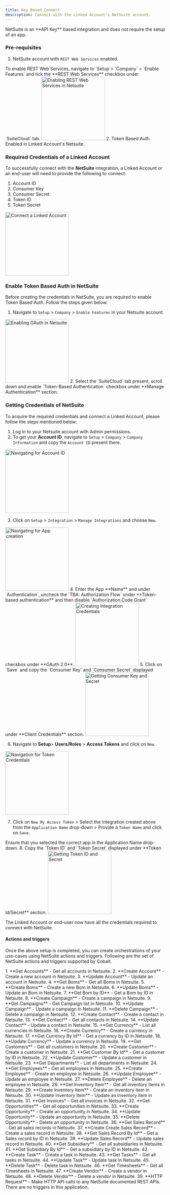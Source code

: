 ```yaml
---
title: Key Based Connect
description: Connect with the Linked Account's NetSuite account.
---
```

<Note>
NetSuite is an **API Key** based integration and does not require the setup of an app.
</Note>

### Pre-requisites

1. NetSuite account with `REST Web Services` enabled.
<Tip>
To enable REST Web Services, navigate to `Setup`> `Company` > `Enable Features` and tick the **REST Web Services** checkbox under `SuiteCloud` tab.
</Tip>
<img height="200" src="/images/Netsuite/netsuite_enable_rest.png" alt="Enabling REST Web Services in Netsuite"/>
2. Token Based Auth Enabled in Linked Account's Netsuite.

### Required Credentials of a Linked Account

To successfully connect with the **NetSuite** integration, a Linked Account or an end-user will need to provide the following to connect:

1. Account ID
2. Consumer Key
3. Consumer Secret
4. Token ID
5. Token Secret

<img height="200" src="/images/Netsuite/netsuite_key_config.png" alt="Connect a Linked Account"/>

### Enable Token Based Auth in NetSuite

Before creating the credentials in NetSuite, you are required to enable Token Based Auth. Follow the steps given below:

1. Navigate to `Setup` > `Company` > `Enable Features` in your Netsuite account.
<img height="200" src="/images/Netsuite/netsuite_enable.png" alt="Enabling OAuth in Netsuite"/>
2. Select the `SuiteCloud` tab present, scroll down and enable `Token-Based Authentication` checkbox under **Manage Authentication** section.


### Getting Credentials of NetSuite

To acquire the required credentials and connect a Linked Account, please follow the steps mentioned below:

1. Log in to your Netsuite account with Admin permissions.
2. To get your **Account ID**, navigate to `Setup` > `Company` > `Company Information` and copy the `Account ID` present there.
<img height="200" src="/images/Netsuite/netsuite_navigation.png" alt="Navigating for Account ID"/>

3. Click on `Setup` > `Integration` > `Manage Integrations` and choose `New`.
<img height="200" src="/images/Netsuite/netsuite_create.png" alt="Navigating for App creation"/>
4. Enter the App **Name** and under `Authentication`, uncheck the `TBA: Authorization Flow` under **Token-based authentication** and then disable `Authorization Code Grant` checkbox under **OAuth 2.0**.
<img height="200" src="/images/Netsuite/netsuite_create_token.png" alt="Creating Integration Credentials"/>
5. Click on `Save` and copy the `Consumer Key` and `Consumer Secret` displayed under **Client Credentials** section.
<img height="200" src="/images/Netsuite/netsuite_credentials2.png" alt="Getting Consumer Key and Secret"/>

6. Navigate to **Setup**> **Users/Roles** > **Access Tokens** and click on `New`.
<img height="200" src="/images/Netsuite/netsuite_navigate_token.png" alt="Navigation for Token Credentials"/>

7. Click on `New My Access Token` > Select the Integration created above from the `Application Name` drop-down > Provide a `Token Name` and click on `Save`.
<Note>
Ensure that you selected the correct app in the Application Name drop-down.
</Note>
8. Copy the `Token ID` and `Token Secret` displayed under **Token Id/Secret** section.
<img height="200" src="/images/Netsuite/netsuite_credentials3.png" alt="Getting Token ID and Secret"/>

The Linked Account or end-user now have all the credentials required to connect with NetSuite.

#### Actions and triggers
Once the above setup is completed, you can create orchestrations of your use-cases using NetSuite actions and triggers. Following are the set of NetSuite actions and triggers
supported by Cobalt.

<Tabs>
  <Tab title="Actions">
  <AccordionGroup>
  <Accordion title="Accounts">
     1. **Get Accounts** - Get all accounts in Netsuite.
     2. **Create Account** - Create a new account in Netsuite.
     3. **Update Account** - Update an account in Netsuite.
     </Accordion>
     <Accordion title="Boms">
     4. **Get Boms** - Get all Boms in Netsuite.
     5. **Create Boms** - Create a new Bom in Netsuite.
     6. **Update Boms** - Update an Bom in Netsuite.
     7. **Get Bom by ID** - Get a Bom by ID in Netsuite.
      </Accordion>
     <Accordion title="Campaigns">
     8. **Create Campaign** - Create a campaign in Netsuite.
     9. **Get Campaigns** - Get Campaign list in Netsuite.
     10. **Update Campaign** - Update a campaign in Netsuite.
     11. **Delete Campaign** - Delete a campaign in Netsuite.
      </Accordion>
     <Accordion title="Contacts">
     12. **Create Contact** - Create a contact in Netsuite.
     13. **Get Contact** - Get all contacts in Netsuite.
     14. **Update Contact** - Update a contact in Netsuite.
      </Accordion>
     <Accordion title="Currency">
     15. **Get Currency** - List all currencies in Netsuite.
     16. **Create Currency** - Create a currency in Netsuite.
     17. **Get Currency By Id** - Get a currency by ID in Netsuite.
     18. **Update Currency** - Update a currency in Netsuite.
     </Accordion>
     <Accordion title="Customer">
     19. **Get Customers** - Get all customers in Netsuite.
     20. **Create Customer** - Create a customer in Netsuite.
     21. **Get Customer By Id** - Get a customer by ID in Netsuite.
     22. **Update Customer** - Update a customer in Netsuite.
     </Accordion>
     <Accordion title="Departments">
     23. **Get Departments** - List all departments in Netsuite.
      </Accordion>
     <Accordion title="Employees">
     24. **Get Employees** - Get all employees in Netsuite.
     25. **Create Employee** - Create an employee in Netsuite.
     26. **Update Employee** - Update an employee in Netsuite.
     27. **Delete Employee** - Delete an employee in Netsuite.
      </Accordion>
     <Accordion title="Inventory Items">
     28. **Get Inventory Item** - Get all inventory items in Netsuite.
     29. **Create Inventory Item** - Create an inventory item in Netsuite.
     30. **Update Inventory Item** - Update an inventory item in Netsuite.
    </Accordion>
     <Accordion title="Invoice">
     31. **Get Invoices* - Get all invoices in Netsuite.
    </Accordion>
     <Accordion title="Opportunities">
     32. **Get Opportunities** - Get all opportunities in Netsuite.
     33. **Create Opportunity** - Create an opportunity in Netsuite.
     34. **Update Opportunity** - Update an opportunity in Netsuite.
     35. **Delete Opportunity** - Delete an opportunity in Netsuite.
    </Accordion>
     <Accordion title="Sales Record">
     36. **Get Sales Record** - Get all sales records in Netsuite.
     37. **Create Create Sales Record** - Create a sales record in Netsuite.
     38. **Get Sales Record By Id** - Get a Sales record by ID in Netsuite.
     39. **Update Sales Record** - Update sales record in Netsuite.
     </Accordion>
     <Accordion title="Subsidiary">
     40. **Get Subsidiary** - Get all subsidiaries in Netsuite.
     41. **Get Subsidiary By Id** - Get a subsidiary by ID in Netsuite.
     </Accordion>
     <Accordion title="Tasks">
     42. **Create Task** - Create a task in Netsuite.
     43. **Get Tasks** - Get all tasks in Netsuite.
     44. **Update Task** - Update task in Netsuite.
     45. **Delete Task** - Delete task in Netsuite.
    </Accordion>
     <Accordion title="Timesheets">
     46. **Get Timesheets** - Get all Timesheets in Netsuite.
     </Accordion>
     <Accordion title="Vendors">
     47. **Create Vendor** - Create a vendor in Netsuite.
     48. **Delete Vendor** - Delete a vendor in Netsuite.
     </Accordion>
     <Accordion title="Others">
     39. **HTTP Request** - Make HTTP API calls to any NetSuite documented REST APIs.
      </Accordion>
    </AccordionGroup>
  </Tab>
  
  <Tab title="Triggers">
        There are no triggers in this application.
  </Tab>
</Tabs>